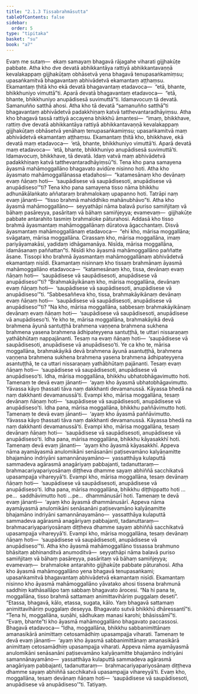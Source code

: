 ```yaml
---
title: "2.1.3 Tissabrahmāsutta"
tableOfContents: false
sidebar:
  order: 5
type: "tipitaka"
basket: "su"
book: "a7"
---
```



<DynamicBreadcrumb />

<Division number="56" book="a7" bookNo="16" page="453">

<Paragraph number="345" book="a7">
Evaṃ me sutaṃ—  ekaṃ samayaṃ bhagavā rājagahe viharati gijjhakūṭe pabbate. Atha kho dve devatā abhikkantāya rattiyā abhikkantavaṇṇā kevalakappaṃ gijjhakūṭaṃ obhāsetvā yena bhagavā tenupasaṅkamiṃsu; upasaṅkamitvā bhagavantaṃ abhivādetvā ekamantaṃ aṭṭhaṃsu. Ekamantaṃ ṭhitā kho ekā devatā bhagavantaṃ etadavoca—  “etā, bhante, bhikkhuniyo vimuttā”ti. Aparā devatā bhagavantaṃ etadavoca—  “etā, bhante, bhikkhuniyo anupādisesā suvimuttā”ti. Idamavocuṃ tā devatā. Samanuñño satthā ahosi. Atha kho tā devatā “samanuñño satthā”ti bhagavantaṃ abhivādetvā padakkhiṇaṃ katvā tatthevantaradhāyiṃsu.
</Paragraph>

<Paragraph number="346" book="a7">
Atha kho bhagavā tassā rattiyā accayena bhikkhū āmantesi—  “imaṃ, bhikkhave, rattiṃ dve devatā abhikkantāya rattiyā abhikkantavaṇṇā kevalakappaṃ gijjhakūṭaṃ obhāsetvā yenāhaṃ tenupasaṅkamiṃsu; upasaṅkamitvā maṃ abhivādetvā ekamantaṃ aṭṭhaṃsu. Ekamantaṃ ṭhitā kho, bhikkhave, ekā devatā maṃ etadavoca—  ‘etā, bhante, bhikkhuniyo vimuttā’ti. Aparā devatā maṃ etadavoca—  ‘etā, bhante, bhikkhuniyo anupādisesā suvimuttā’ti. Idamavocuṃ, bhikkhave, tā devatā. Idaṃ vatvā maṃ abhivādetvā padakkhiṇaṃ katvā tatthevantaradhāyiṃsū”ti.
</Paragraph>

<Paragraph number="347" book="a7">
Tena kho pana samayena āyasmā mahāmoggallāno bhagavato avidūre nisinno hoti. Atha kho āyasmato mahāmoggallānassa etadahosi—  “katamesānaṃ kho devānaṃ evaṃ ñāṇaṃ hoti—  ‘saupādisese vā saupādisesoti, anupādisese vā anupādiseso’”ti? Tena kho pana samayena tisso nāma bhikkhu adhunākālaṅkato aññataraṃ brahmalokaṃ upapanno hoti. Tatrāpi naṃ evaṃ jānanti—  “tisso brahmā mahiddhiko mahānubhāvo”ti.
</Paragraph>

<Paragraph number="348" book="a7">
Atha kho āyasmā mahāmoggallāno—  seyyathāpi nāma balavā puriso samiñjitaṃ vā bāhaṃ pasāreyya, pasāritaṃ vā bāhaṃ samiñjeyya; evamevaṃ—  gijjhakūṭe pabbate antarahito tasmiṃ brahmaloke pāturahosi. Addasā kho tisso brahmā āyasmantaṃ mahāmoggallānaṃ dūratova āgacchantaṃ. Disvā āyasmantaṃ mahāmoggallānaṃ etadavoca—  “ehi kho, mārisa moggallāna; svāgataṃ, mārisa moggallāna. Cirassaṃ kho, mārisa moggallāna, imaṃ pariyāyamakāsi, yadidaṃ idhāgamanāya. Nisīda, mārisa moggallāna, idamāsanaṃ paññattan”ti. Nisīdi kho āyasmā mahāmoggallāno paññatte āsane. Tissopi kho brahmā āyasmantaṃ mahāmoggallānaṃ abhivādetvā ekamantaṃ nisīdi. Ekamantaṃ nisinnaṃ kho tissaṃ brahmānaṃ āyasmā mahāmoggallāno etadavoca—  “katamesānaṃ kho, tissa, devānaṃ evaṃ ñāṇaṃ hoti—  ‘saupādisese vā saupādisesoti, anupādisese vā anupādiseso’”ti? “Brahmakāyikānaṃ kho, mārisa moggallāna, devānaṃ evaṃ ñāṇaṃ hoti—  ‘saupādisese vā saupādisesoti, anupādisese vā anupādiseso’”ti.
</Paragraph>

<Paragraph number="349" book="a7">
“Sabbesaññeva kho, tissa, brahmakāyikānaṃ devānaṃ evaṃ ñāṇaṃ hoti—  ‘saupādisese vā saupādisesoti, anupādisese vā anupādiseso’”ti? “Na kho, mārisa moggallāna, sabbesaṃ brahmakāyikānaṃ devānaṃ evaṃ ñāṇaṃ hoti—  ‘saupādisese vā saupādisesoti, anupādisese vā anupādiseso’ti.
</Paragraph>

<Paragraph number="350" book="a7">
Ye kho te, mārisa moggallāna, brahmakāyikā devā brahmena āyunā santuṭṭhā brahmena vaṇṇena brahmena sukhena brahmena yasena brahmena ādhipateyyena santuṭṭhā, te uttari nissaraṇaṃ yathābhūtaṃ nappajānanti. Tesaṃ na evaṃ ñāṇaṃ hoti—  ‘saupādisese vā saupādisesoti, anupādisese vā anupādiseso’ti. Ye ca kho te, mārisa moggallāna, brahmakāyikā devā brahmena āyunā asantuṭṭhā, brahmena vaṇṇena brahmena sukhena brahmena yasena brahmena ādhipateyyena asantuṭṭhā, te ca uttari nissaraṇaṃ yathābhūtaṃ pajānanti. Tesaṃ evaṃ ñāṇaṃ hoti—  ‘saupādisese vā saupādisesoti, anupādisese vā anupādiseso’ti.
</Paragraph>

<Paragraph number="351" book="a7">
Idha, mārisa moggallāna, bhikkhu ubhatobhāgavimutto hoti. Tamenaṃ te devā evaṃ jānanti—  ‘ayaṃ kho āyasmā ubhatobhāgavimutto. Yāvassa kāyo ṭhassati tāva naṃ dakkhanti devamanussā. Kāyassa bhedā na naṃ dakkhanti devamanussā’ti. Evampi kho, mārisa moggallāna, tesaṃ devānaṃ ñāṇaṃ hoti—  ‘saupādisese vā saupādisesoti, anupādisese vā anupādiseso’ti.
</Paragraph>

<Paragraph number="352" book="a7">
Idha pana, mārisa moggallāna, bhikkhu paññāvimutto hoti. Tamenaṃ te devā evaṃ jānanti—  ‘ayaṃ kho āyasmā paññāvimutto. Yāvassa kāyo ṭhassati tāva naṃ dakkhanti devamanussā. Kāyassa bhedā na naṃ dakkhanti devamanussā’ti. Evampi kho, mārisa moggallāna, tesaṃ devānaṃ ñāṇaṃ hoti—  ‘saupādisese vā saupādisesoti, anupādisese vā anupādiseso’ti.
</Paragraph>

<Paragraph number="353" book="a7">
Idha pana, mārisa moggallāna, bhikkhu kāyasakkhī hoti. Tamenaṃ devā evaṃ jānanti—  ‘ayaṃ kho āyasmā kāyasakkhī. Appeva nāma ayamāyasmā anulomikāni senāsanāni paṭisevamāno kalyāṇamitte bhajamāno indriyāni samannānayamāno—  yassatthāya kulaputtā sammadeva agārasmā anagāriyaṃ pabbajanti, tadanuttaraṃ—  brahmacariyapariyosānaṃ diṭṭheva dhamme sayaṃ abhiññā sacchikatvā upasampajja vihareyyā’ti. Evampi kho, mārisa moggallāna, tesaṃ devānaṃ ñāṇaṃ hoti—  ‘saupādisese vā saupādisesoti, anupādisese vā anupādiseso’ti.
</Paragraph>

<Paragraph number="354" book="a7">
Idha pana, mārisa moggallāna, bhikkhu diṭṭhippatto hoti …pe…  saddhāvimutto hoti …pe…  dhammānusārī hoti. Tamenaṃ te devā evaṃ jānanti—  ‘ayaṃ kho āyasmā dhammānusārī. Appeva nāma ayamāyasmā anulomikāni senāsanāni paṭisevamāno kalyāṇamitte bhajamāno indriyāni samannānayamāno—  yassatthāya kulaputtā sammadeva agārasmā anagāriyaṃ pabbajanti, tadanuttaraṃ—  brahmacariyapariyosānaṃ diṭṭheva dhamme sayaṃ abhiññā sacchikatvā upasampajja vihareyyā’ti. Evampi kho, mārisa moggallāna, tesaṃ devānaṃ ñāṇaṃ hoti—  ‘saupādisese vā saupādisesoti, anupādisese vā anupādiseso’”ti.
</Paragraph>

<Paragraph number="355" book="a7">
Atha kho āyasmā mahāmoggallāno tissassa brahmuno bhāsitaṃ abhinanditvā anumoditvā—  seyyathāpi nāma balavā puriso samiñjitaṃ vā bāhaṃ pasāreyya, pasāritaṃ vā bāhaṃ samiñjeyya; evamevaṃ—  brahmaloke antarahito gijjhakūṭe pabbate pāturahosi. Atha kho āyasmā mahāmoggallāno yena bhagavā tenupasaṅkami; upasaṅkamitvā bhagavantaṃ abhivādetvā ekamantaṃ nisīdi. Ekamantaṃ nisinno kho āyasmā mahāmoggallāno yāvatako ahosi tissena brahmunā saddhiṃ kathāsallāpo taṃ sabbaṃ bhagavato ārocesi.
</Paragraph>

<Paragraph number="356" book="a7">
“Na hi pana te, moggallāna, tisso brahmā sattamaṃ animittavihāriṃ puggalaṃ deseti”. “Etassa, bhagavā, kālo, etassa, sugata, kālo. Yaṃ bhagavā sattamaṃ animittavihāriṃ puggalaṃ deseyya. Bhagavato sutvā bhikkhū dhāressantī”ti. “Tena hi, moggallāna, suṇāhi, sādhukaṃ manasi karohi; bhāsissāmī”ti. “Evaṃ, bhante”ti kho āyasmā mahāmoggallāno bhagavato paccassosi. Bhagavā etadavoca—
</Paragraph>

<Paragraph number="357" book="a7">
“Idha, moggallāna, bhikkhu sabbanimittānaṃ amanasikārā animittaṃ cetosamādhiṃ upasampajja viharati. Tamenaṃ te devā evaṃ jānanti—  ‘ayaṃ kho āyasmā sabbanimittānaṃ amanasikārā animittaṃ cetosamādhiṃ upasampajja viharati. Appeva nāma ayamāyasmā anulomikāni senāsanāni paṭisevamāno kalyāṇamitte bhajamāno indriyāni samannānayamāno—  yassatthāya kulaputtā sammadeva agārasmā anagāriyaṃ pabbajanti, tadanuttaraṃ—  brahmacariyapariyosānaṃ diṭṭheva dhamme sayaṃ abhiññā sacchikatvā upasampajja vihareyyā’ti. Evaṃ kho, moggallāna, tesaṃ devānaṃ ñāṇaṃ hoti—  ‘saupādisese vā saupādisesoti, anupādisese vā anupādiseso’”ti.

</Paragraph>
</Division>

<Paragraph number="358" type="center" book="a7">
Tatiyaṃ.
</Paragraph>